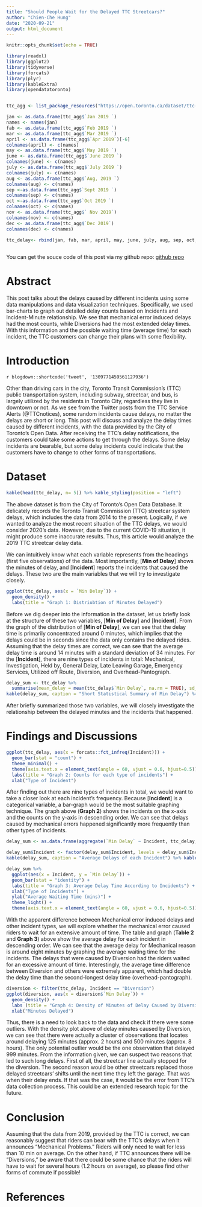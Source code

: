 ```yaml
---
title: "Should People Wait for the Delayed TTC Streetcars?"
author: "Chien-Che Hung"
date: "2020-09-21"
output: html_document
---
```


```r
knitr::opts_chunk$set(echo = TRUE)
```

```r
library(readxl)
library(ggplot2)
library(tidyverse)
library(forcats)
library(plyr)
library(kableExtra)
library(opendatatoronto)


ttc_agg <- list_package_resources("https://open.toronto.ca/dataset/ttc-streetcar-delay-data/")[7,] %>% get_resource()

jan <- as.data.frame(ttc_agg$`Jan 2019 `)
names <- names(jan)
fab <- as.data.frame(ttc_agg$`Feb 2019 `)
mar <- as.data.frame(ttc_agg$`Mar 2019 `)
april <- as.data.frame(ttc_agg$`Apr 2019`)[-6]
colnames(april) <- c(names)
may <- as.data.frame(ttc_agg$`May 2019 `)
june <- as.data.frame(ttc_agg$`June 2019 `)
colnames(june) <- c(names)
july <- as.data.frame(ttc_agg$`July 2019 `)
colnames(july) <- c(names)
aug <- as.data.frame(ttc_agg$`Aug, 2019 `)
colnames(aug) <- c(names)
sep <-as.data.frame(ttc_agg$`Sept 2019 `)
colnames(sep) <- c(names)
oct <-as.data.frame(ttc_agg$`Oct 2019 `)
colnames(oct) <- c(names)
nov <- as.data.frame(ttc_agg$` Nov 2019`)
colnames(nov) <- c(names)
dec <- as.data.frame(ttc_agg$`Dec 2019`)
colnames(dec) <- c(names)

ttc_delay<- rbind(jan, fab, mar, april, may, june, july, aug, sep, oct, nov, dec)
                          
```

You can get the souce code of this post via my github repo: [github repo](https://github.com/frankkhung/my_website/blob/master/content/posts/Assignment1.Rmd)

# Abstract

This post talks about the delays caused by different incidents using some data manipulations and data visualization techniques. Specifically, we used bar-charts to graph out detailed delay counts based on Incidents and Incident-Minute relationship. We see that mechanical error induced delays had the most counts, while Diversions had the most extended delay times. With this information and the possible waiting time (average time) for each incident, the TTC customers can change their plans with some flexibility. 

# Introduction

`r blogdown::shortcode('tweet', '1309771459561127936')`

Other than driving cars in the city, Toronto Transit Commission's (TTC) public transportation system, including subway, streetcar, and bus, is largely utilized by the residents in Toronto City, regardless they live in downtown or not. As we see from the Twitter posts from the TTC Service Alerts (@TTCnotices), some random incidents cause delays, no matter the delays are short or long. This post will discuss and analyze the delay times caused by different incidents, with the data provided by the City of Toronto's Open Data. After receiving the TTC's delay notifications, the customers could take some actions to get through the delays. Some delay incidents are bearable, but some delay incidents could indicate that the customers have to change to other forms of transportations. 

# Dataset

```r
kable(head(ttc_delay, n= 5)) %>% kable_styling(position = "left") 
```

The above dataset is from the City of Toronto's Open Data Database. It delicately records the Toronto Transit Commission (TTC) streetcar system delays, which includes the data from 2014 to the present. Logically, if we wanted to analyze the most recent situation of the TTC delays, we would consider 2020's data. However, due to the current COVID-19 situation, it might produce some inaccurate results. Thus, this article would analyze the 2019 TTC streetcar delay data.

We can intuitively know what each variable represents from the headings (first five observations) of the data. Most importantly, [**Min of Delay**] shows the minutes of delay, and [**Incident**] reports the incidents that caused the delays. These two are the main variables that we will try to investigate closely.

```r
ggplot(ttc_delay, aes(x = `Min Delay`)) +
  geom_density() +
  labs(title = "Graph 1: Distriubtion of Minutes Delayed")
```


Before we dig deeper into the information in the dataset, let us briefly look at the structure of these two variables, [**Min of Delay**] and [**Incident**]. From the graph of the distribution of [**Min of Delay**], we can see that the delay time is primarily concentrated around 0 minutes, which implies that the delays could be in seconds since the data only contains the delayed rides. Assuming that the delay times are correct, we can see that the average delay time is around 14 minutes with a standard deviation of 34 minutes. For the [**Incident**], there are nine types of incidents in total: Mechanical, Investigation, Held by, General Delay, Late Leaving Garage, Emergency Services, Utilized off Route, Diversion, and Overhead-Pantograph.

```r

delay_sum <- ttc_delay %>% 
  summarise(mean_delay = mean(ttc_delay$`Min Delay`, na.rm = TRUE), sd_delay = sd(ttc_delay$`Min Delay`, na.rm = TRUE))
kable(delay_sum, caption = "Short Statistical Summary of Min Delay") %>% kable_styling(position = "center")
```

After briefly summarized those two variables, we will closely investigate the relationship between the delayed minutes and the incidents that happened.




# Findings and Discussions

```r
ggplot(ttc_delay, aes(x = forcats::fct_infreq(Incident))) +
  geom_bar(stat = "count") +
  theme_minimal() +
  theme(axis.text.x = element_text(angle = 60, vjust = 0.6, hjust=0.5)) +
  labs(title = "Graph 2: Counts for each type of incidents") +
  xlab("Type of Incident")
```

After finding out there are nine types of incidents in total, we would want to take a closer look at each incident's frequency. Because [**Incident**] is a categorical variable, a bar-graph would be the most suitable graphing technique. The graph above (**Graph 2**) shows the incidents on the x-axis and the counts on the y-axis in descending order. We can see that delays caused by mechanical errors happened significantly more frequently than other types of incidents.



```r
delay_sum <- as.data.frame(aggregate(`Min Delay` ~ Incident, ttc_delay, mean))

delay_sum$Incident <- factor(delay_sum$Incident, levels = delay_sum$Incident[order(delay_sum$`Min Delay`, decreasing = TRUE)])
kable(delay_sum, caption = "Average Delays of each Incident") %>% kable_styling(position = "center") %>% row_spec(7, bold = T, background = "#D7261E")

delay_sum %>%
  ggplot(aes(x = Incident, y = `Min Delay`)) +
  geom_bar(stat = "identity") + 
  labs(title = "Graph 3: Average Delay Time According to Incidents") +
  xlab("Type of Incidents") +
  ylab("Average Waiting Time (mins)") +
  theme_light() +
  theme(axis.text.x = element_text(angle = 60, vjust = 0.6, hjust=0.5))
```

With the apparent difference between Mechanical error induced delays and other incident types, we will explore whether the mechanical error caused riders to wait for an extensive amount of time. The table and graph (**Table 2** and **Graph 3**) above show the average delay for each incident in descending order. We can see that the average delay for Mechanical reason is around eight minutes by graphing the average waiting time for the incidents. The delays that were caused by Diversion had the riders waited for an excessive amount of time. Interestingly, the average time difference between Diversion and others were extremely apparent, which had double the delay time than the second-longest delay time (overhead-pantograph).

```r
diversion <- filter(ttc_delay, Incident == "Diversion")
ggplot(diversion, aes(x = diversion$`Min Delay`)) +
  geom_density() +
  labs (title = "Graph 4: Density of Minutes of Delay Caused by Diversion")+
  xlab("Minutes Delayed")
```

Thus, there is a need to look back to the data and check if there were some outliers. With the density plot above of delay minutes caused by Diversion, we can see that there were actually a cluster of observations that locates  around delaying 125 minutes (approx. 2 hours) and 500 minutes (approx. 8 hours). The only potential outlier would be the one observation that delayed 999 minutes. From the information given, we can suspect two reasons that led to such long delays. First of all, the streetcar line actually stopped for the diversion. The second reason would be other streetcars replaced those delayed streetcars' shifts until the next time they left the garage. That was when their delay ends. If that was the case, it would be the error from TTC's data collection process. This could be an extended research topic for the future.

# Conclusion
Assuming that the data from 2019, provided by the TTC is correct, we can reasonably suggest that riders can bear with the TTC's delays when it announces "Mechanical Problems." Riders will only need to wait for less than 10 min on average. On the other hand, if TTC announces there will be "Diversions," be aware that there could be some chance that the riders will have to wait for several hours (1.2 hours on average), so please find other forms of commute if possible!

# References